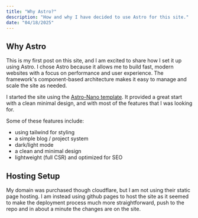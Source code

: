 ```yaml
---
title: "Why Astro?"
description: "How and why I have decided to use Astro for this site."
date: "04/18/2025"
---
```

## Why Astro

This is my first post on this site, and I am excited to share how I set it up using Astro.
I chose Astro because it allows me to build fast, modern websites with a focus on performance and user experience.
The framework's component-based architecture makes it easy to manage and scale the site as needed.

I started the site using the [Astro-Nano template](https://github.com/markhorn-dev/astro-nano).
It provided a great start with a clean minimal design, and with most of the features that I was 
looking for.

Some of these features include:
- using tailwind for styling
- a simple blog / project system
- dark/light mode
- a clean and minimal design
- lightweight (full CSR) and optimized for SEO

## Hosting Setup
My domain was purchased though cloudflare, but I am not using their static page hosting.
I am instead using github pages to host the site as it seemed to make the deployment process
much more straightforward, push to the repo and in about a minute the changes are on the site.